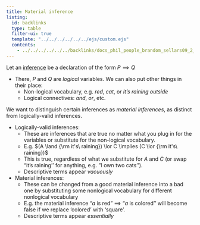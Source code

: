 ```yaml
---
title: Material inference
listing:
  id: backlinks
  type: table
  filter-ui: true
  template: "../../../../../../ejs/custom.ejs"
  contents:
    - ../../../../../../backlinks/docs_phil_people_brandom_sellars09_2_material_inference.yml
---
```


Let an [inference](/docs/math/misc/material_conditional.qmd) be a declaration of the form $P \implies Q$

- There, $P$ and $Q$ are *logical* variables. We can also put other things in their place:
    - Non-logical vocabulary, e.g. *red*, *cat*, or *it's raining outside*
    - Logical connectives: *and*, *or*, etc.



We want to distinguish certain inferences as *material inferences*, as distinct from logically-valid inferences.

- Logically-valid inferences:
    - These are inferences that are true no matter what you plug in for the variables or substitute for the non-logical vocabulary.
    - E.g. $(A \land {\rm it's\ raining}) \lor C \implies (C \lor {\rm it's\ raining})$
    - This is true, regardless of what we substitute for $A$ and $C$ (or swap "it's raining'' for anything, e.g. "I own two cats'').
    - Descriptive terms appear *vacuously*
- Material inferences:
    - These can be changed from a good material inference into a bad one by substituting some nonlogical vocabulary for different nonlogical vocabulary
    - E.g. the material inference "$a$ is red" $\implies$ "$a$ is colored'' will become false if we replace 'colored' with 'square'.
    - Descriptive terms appear *essentially*


